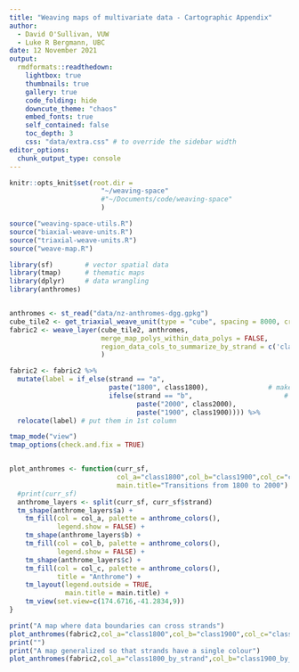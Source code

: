 ```yaml
---
title: "Weaving maps of multivariate data - Cartographic Appendix"
author: 
  - David O'Sullivan, VUW
  - Luke R Bergmann, UBC
date: 12 November 2021
output:
  rmdformats::readthedown:
    lightbox: true
    thumbnails: true
    gallery: true
    code_folding: hide
    downcute_theme: "chaos"
    embed_fonts: true
    self_contained: false
    toc_depth: 3
    css: "data/extra.css" # to override the sidebar width
editor_options: 
  chunk_output_type: console
---
```

```r
knitr::opts_knit$set(root.dir = 
                       "~/weaving-space"
                       #"~/Documents/code/weaving-space"
                       )
```

```r
source("weaving-space-utils.R")
source("biaxial-weave-units.R")
source("triaxial-weave-units.R")
source("weave-map.R")

library(sf)        # vector spatial data
library(tmap)      # thematic maps
library(dplyr)     # data wrangling
library(anthromes)


anthromes <- st_read("data/nz-anthromes-dgg.gpkg")
cube_tile2 <- get_triaxial_weave_unit(type = "cube", spacing = 8000, crs = st_crs(anthromes))
fabric2 <- weave_layer(cube_tile2, anthromes,
                       merge_map_polys_within_data_polys = FALSE,
                       region_data_cols_to_summarize_by_strand = c('class1800','class1900','class2000')
                       )

fabric2 <- fabric2 %>%   
  mutate(label = if_else(strand == "a", 
                         paste("1800", class1800),               # make labels including
                         ifelse(strand == "b",                       # year and anthrome
                                paste("2000", class2000), 
                                paste("1900", class1900)))) %>% 
  relocate(label) # put them in 1st column

tmap_mode("view")
tmap_options(check.and.fix = TRUE)


plot_anthromes <- function(curr_sf,
                           col_a="class1800",col_b="class1900",col_c="class2000",
                           main.title="Transitions from 1800 to 2000") {
  #print(curr_sf)
  anthrome_layers <- split(curr_sf, curr_sf$strand)
  tm_shape(anthrome_layers$a) + 
    tm_fill(col = col_a, palette = anthrome_colors(), 
            legend.show = FALSE) + 
    tm_shape(anthrome_layers$b) + 
    tm_fill(col = col_b, palette = anthrome_colors(), 
            legend.show = FALSE) + 
    tm_shape(anthrome_layers$c) + 
    tm_fill(col = col_c, palette = anthrome_colors(), 
            title = "Anthrome") + 
    tm_layout(legend.outside = TRUE, 
              main.title = main.title) + 
    tm_view(set.view=c(174.6716,-41.2834,9))
}

print("A map where data boundaries can cross strands")
plot_anthromes(fabric2,col_a="class1800",col_b="class1900",col_c="class2000")
print("")
print("A map generalized so that strands have a single colour")
plot_anthromes(fabric2,col_a="class1800_by_strand",col_b="class1900_by_strand",col_c="class2000_by_strand")


```